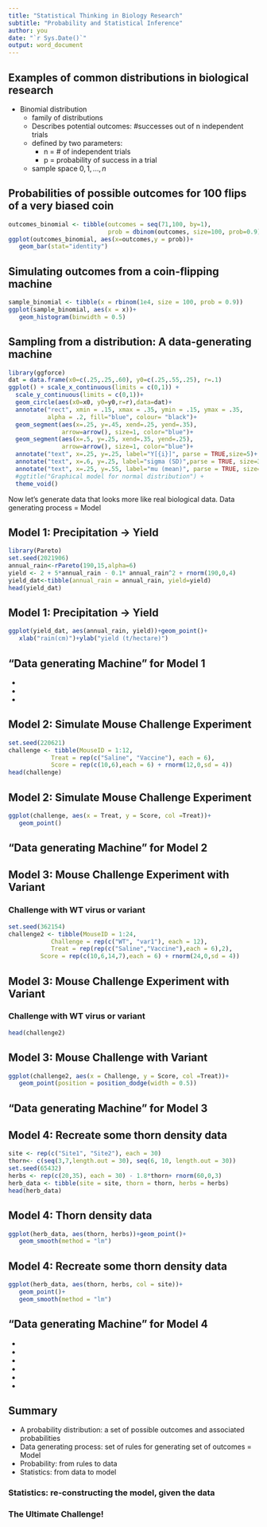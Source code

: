 ```yaml
---
title: "Statistical Thinking in Biology Research"
subtitle: "Probability and Statistical Inference"
author: you
date: "`r Sys.Date()`"
output: word_document
---
```



## Examples of common distributions in biological research

* Binomial distribution
   * family of distributions
   * Describes potential outcomes: #successes out of n independent trials
   * defined by two parameters: 
      * n = # of independent trials
      * p = probability of success in a trial
      
   * sample space ${0, 1, ..., n}$
   
## Probabilities of possible outcomes for 100 flips of a very biased coin
```r
outcomes_binomial <- tibble(outcomes = seq(71,100, by=1), 
                            prob = dbinom(outcomes, size=100, prob=0.9))
ggplot(outcomes_binomial, aes(x=outcomes,y = prob))+
   geom_bar(stat="identity")
```   

## Simulating outcomes from a coin-flipping machine

```r
sample_binomial <- tibble(x = rbinom(1e4, size = 100, prob = 0.9))
ggplot(sample_binomial, aes(x = x))+
   geom_histogram(binwidth = 0.5)
```




## Sampling from a distribution: A data-generating machine

```r
library(ggforce)
dat = data.frame(x0=c(.25,.25,.60), y0=c(.25,.55,.25), r=.1)
ggplot() + scale_x_continuous(limits = c(0,1)) +
  scale_y_continuous(limits = c(0,1))+
  geom_circle(aes(x0=x0, y0=y0,r=r),data=dat)+
  annotate("rect", xmin = .15, xmax = .35, ymin = .15, ymax = .35,
           alpha = .2, fill="blue", colour= "black")+
  geom_segment(aes(x=.25, y=.45, xend=.25, yend=.35), 
               arrow=arrow(), size=1, color="blue")+
  geom_segment(aes(x=.5, y=.25, xend=.35, yend=.25), 
               arrow=arrow(), size=1, color="blue")+
  annotate("text", x=.25, y=.25, label="Y[{i}]", parse = TRUE,size=5)+
  annotate("text", x=.6, y=.25, label="sigma (SD)",parse = TRUE, size=3)+
  annotate("text", x=.25, y=.55, label="mu (mean)", parse = TRUE, size=3)+
  #ggtitle("Graphical model for normal distribution") +
  theme_void()

```

Now let's generate data that looks more like real biological data. Data generating process = Model

## Model 1: Precipitation -> Yield
```r
library(Pareto)
set.seed(2021906)
annual_rain<-rPareto(190,15,alpha=6)
yield <- 2 + 5*annual_rain - 0.1* annual_rain^2 + rnorm(190,0,4)
yield_dat<-tibble(annual_rain = annual_rain, yield=yield)
head(yield_dat)
```

## Model 1: Precipitation -> Yield
```r
ggplot(yield_dat, aes(annual_rain, yield))+geom_point()+
   xlab("rain(cm)")+ylab("yield (t/hectare)")
```

## "Data generating Machine" for Model 1

*

*

*


## Model 2: Simulate Mouse Challenge Experiment
```r
set.seed(220621)
challenge <- tibble(MouseID = 1:12, 
            Treat = rep(c("Saline", "Vaccine"), each = 6),
            Score = rep(c(10,6),each = 6) + rnorm(12,0,sd = 4))
head(challenge)
```

## Model 2: Simulate Mouse Challenge Experiment

```r
ggplot(challenge, aes(x = Treat, y = Score, col =Treat))+
   geom_point()
```

## "Data generating Machine" for Model 2


## Model 3: Mouse Challenge Experiment with Variant
### Challenge with WT virus or variant
```r
set.seed(362154)
challenge2 <- tibble(MouseID = 1:24, 
            Challenge = rep(c("WT", "var1"), each = 12),
            Treat = rep(rep(c("Saline","Vaccine"),each = 6),2),
         Score = rep(c(10,6,14,7),each = 6) + rnorm(24,0,sd = 4))
```

## Model 3: Mouse Challenge Experiment with Variant
### Challenge with WT virus or variant
```r
head(challenge2)
```

## Model 3: Mouse Challenge with Variant

```r
ggplot(challenge2, aes(x = Challenge, y = Score, col =Treat))+
   geom_point(position = position_dodge(width = 0.5))
```

## "Data generating Machine" for Model 3



## Model 4: Recreate some thorn density data

```r
site <- rep(c("Site1", "Site2"), each = 30)
thorn<- c(seq(3,7,length.out = 30), seq(6, 10, length.out = 30))
set.seed(65432)
herbs <- rep(c(20,35), each = 30) - 1.8*thorn+ rnorm(60,0,3)
herb_data <- tibble(site = site, thorn = thorn, herbs = herbs)
head(herb_data)
```

## Model 4: Thorn density data
```r
ggplot(herb_data, aes(thorn, herbs))+geom_point()+
   geom_smooth(method = "lm")
```

## Model 4: Recreate some thorn density data

```r
ggplot(herb_data, aes(thorn, herbs, col = site))+
   geom_point()+
   geom_smooth(method = "lm")
```


## "Data generating Machine" for Model 4

*
*
*
*
*
*



## Summary

* A probability distribution: a set of possible outcomes and associated probabilities
* Data generating process: set of rules for generating set of outcomes = Model
* Probability: from rules to data
* Statistics:  from data to model

::: block
### Statistics: re-constructing the model, given the data 
### The Ultimate Challenge!
:::

